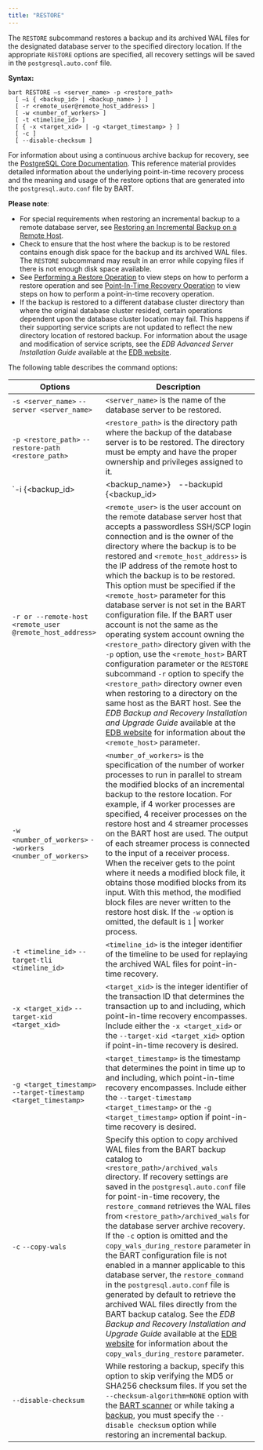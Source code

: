 ```yaml
---
title: "RESTORE"
---
```


<div id="restore" class="registered_link"></div>

The `RESTORE` subcommand restores a backup and its archived WAL files for the designated database server to the specified directory location. If the appropriate `RESTORE` options are specified, all recovery settings will be saved in the `postgresql.auto.conf` file.

**Syntax:**

```text
bart RESTORE –s <server_name> -p <restore_path>
  [ –i { <backup_id> | <backup_name> } ]
  [ -r <remote_user@remote_host_address> ]
  [ -w <number_of_workers> ]
  [ -t <timeline_id> ]
  [ { -x <target_xid> | -g <target_timestamp> } ]
  [ -c ]
  [ --disable-checksum ]
```

For information about using a continuous archive backup for recovery, see the [PostgreSQL Core Documentation](https://www.postgresql.org/docs/13/static/continuous-archiving.html). This reference material provides detailed information about the underlying point-in-time recovery process and the meaning and usage of the restore options that are generated into the `postgresql.auto.conf` file by BART.

**Please note**:

-   For special requirements when restoring an incremental backup to a remote database server, see [Restoring an Incremental Backup on a Remote Host](../../02_overview/01_block-level_incremental_backup/05_restoring_an_incremental_backup/#restoring_an_incremental_backup_on_a_remote_host).
-   Check to ensure that the host where the backup is to be restored contains enough disk space for the backup and its archived WAL files. The `RESTORE` subcommand may result in an error while copying files if there is not enough disk space available.
-   See [Performing a Restore Operation](../01_bart_management_overview/01_performing_a_restore_operation/#performing_a_restore_operation) to view steps on how to perform a restore operation and see [Point-In-Time Recovery Operation](../01_bart_management_overview/02_point_in_time_recovery_operation/#point_in_time_recovery_operation) to view steps on how to perform a point-in-time recovery operation.
-   If the backup is restored to a different database cluster directory than where the original database cluster resided, certain operations dependent upon the database cluster location may fail. This happens if their supporting service scripts are not updated to reflect the new directory location of restored backup. For information about the usage and modification of service scripts, see the *EDB Advanced Server Installation Guide* available at the [EDB website](https://www.enterprisedb.com/edb-docs).

The following table describes the command options:

| Options                                                                        | Description                                                                                                                                                                                                                                                                                                                                                                                                                                                                                                                                                                                                                                                                                                                                                                                                                                                                                                                                                                                            |
| ------------------------------------------------------------------------------ | ------------------------------------------------------------------------------------------------------------------------------------------------------------------------------------------------------------------------------------------------------------------------------------------------------------------------------------------------------------------------------------------------------------------------------------------------------------------------------------------------------------------------------------------------------------------------------------------------------------------------------------------------------------------------------------------------------------------------------------------------------------------------------------------------------------------------------------------------------------------------------------------------------------------------------------------------------------------------------------------------------ |
| `-s <server_name>` `--server <server_name>`                                    | `<server_name>` is the name of the database server to be restored.                                                                                                                                                                                                                                                                                                                                                                                                                                                                                                                                                                                                                                                                                                                                                                                                                                                                                                                                     |
| `-p <restore_path>` `--restore-path <restore_path>`                            | `<restore_path>` is the directory path where the backup of the database server is to be restored. The directory must be empty and have the proper ownership and privileges assigned to it.                                                                                                                                                                                                                                                                                                                                                                                                                                                                                                                                                                                                                                                                                                                                                                                                             |
| `-i {<backup_id> | <backup_name>}`  `--backupid {<backup_id> | <backup_name>}` | `<backup_id>` is the backup identifier of the backup to be used for the restoration and `<backup_name>` is the user-defined alphanumeric name for the backup. If the option is omitted, the default is to use the latest backup.                                                                                                                                                                                                                                                                                                                                                                                                                                                                                                                                                                                                                                                                                                                                                                       |
| `-r or --remote-host <remote_user @remote_host_address>`                       | `<remote_user>` is the user account on the remote database server host that accepts a passwordless SSH/SCP login connection and is the owner of the directory where the backup is to be restored and `<remote_host_address>` is the IP address of the remote host to which the backup is to be restored. This option must be specified if the `<remote_host>` parameter for this database server is not set in the BART configuration file. If the BART user account is not the same as the operating system account owning the `<restore_path>` directory given with the `-p` option, use the `<remote_host>` BART configuration parameter or the `RESTORE` subcommand `-r` option to specify the `<restore_path>` directory owner even when restoring to a directory on the same host as the BART host. See the *EDB Backup and Recovery Installation and Upgrade Guide* available at the [EDB website](https://www.enterprisedb.com/edb-docs/) for information about the `<remote_host>` parameter. |
| `-w <number_of_workers>` `--workers <number_of_workers>`                       | `<number_of_workers>` is the specification of the number of worker processes to run in parallel to stream the modified blocks of an incremental backup to the restore location. For example, if 4 worker processes are specified, 4 receiver processes on the restore host and 4 streamer processes on the BART host are used. The output of each streamer process is connected to the input of a receiver process. When the receiver gets to the point where it needs a modified block file, it obtains those modified blocks from its input. With this method, the modified block files are never written to the restore host disk. If the `-w` option is omitted, the default is `1` \| worker process.                                                                                                                                                                                                                                                                                             |
| `-t <timeline_id>` `--target-tli <timeline_id>`                                | `<timeline_id>` is the integer identifier of the timeline to be used for replaying the archived WAL files for point-in-time recovery.                                                                                                                                                                                                                                                                                                                                                                                                                                                                                                                                                                                                                                                                                                                                                                                                                                                                  |
| `-x <target_xid>` `--target-xid <target_xid>`                                  | `<target_xid>` is the integer identifier of the transaction ID that determines the transaction up to and including, which point-in-time recovery encompasses. Include either the `-x <target_xid>` or the `--target-xid <target_xid>` option if point-in-time recovery is desired.                                                                                                                                                                                                                                                                                                                                                                                                                                                                                                                                                                                                                                                                                                                     |
| `-g <target_timestamp>`  `--target-timestamp <target_timestamp>`               | `<target_timestamp>` is the timestamp that determines the point in time up to and including, which point-in-time recovery encompasses. Include either the `--target-timestamp <target_timestamp>` or the `-g <target_timestamp>` option if point-in-time recovery is desired.                                                                                                                                                                                                                                                                                                                                                                                                                                                                                                                                                                                                                                                                                                                          |
| `-c` `--copy-wals`                                                             | Specify this option to copy archived WAL files from the BART backup catalog to `<restore_path>/archived_wals` directory. If recovery settings are saved in the `postgresql.auto.conf` file for point-in-time recovery, the `restore_command` retrieves the WAL files from `<restore_path>/archived_wals` for the database server archive recovery. If the `-c` option is omitted and the `copy_wals_during_restore` parameter in the BART configuration file is not enabled in a manner applicable to this database server, the `restore_command` in the `postgresql.auto.conf` file is generated by default to retrieve the archived WAL files directly from the BART backup catalog. See the *EDB Backup and Recovery Installation and Upgrade Guide* available at the [EDB website](https://www.enterprisedb.com/edb-docs/) for information about the `copy_wals_during_restore` parameter.                                                                                                         |
| `--disable-checksum`                                                           | While restoring a backup, specify this option to skip verifying the MD5 or SHA256 checksum files. If you set the `--checksum-algorithm=NONE` option with the [BART scanner](../04_running_the_bart_wal_scanner/#running_the_bart_wal_scanner) or while taking a [backup](03_backup/#backup), you must specify the `--disable checksum` option while restoring an incremental backup.                                                                                                                                                                                                                                                                                                                                                                                                                                                                                                                                                                                                                   |
